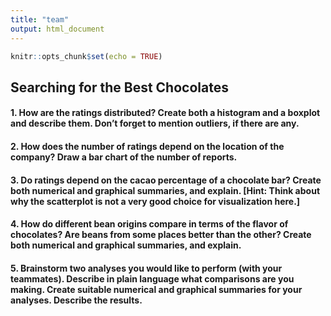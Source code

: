 ```yaml
---
title: "team"
output: html_document
---
```


```r
knitr::opts_chunk$set(echo = TRUE)
```

## Searching for the Best Chocolates

#### 1. How are the ratings distributed? Create both a histogram and a boxplot and describe them. Don’t forget to mention outliers, if there are any.



#### 2. How does the number of ratings depend on the location of the company? Draw a bar chart of the number of reports.



#### 3. Do ratings depend on the cacao percentage of a chocolate bar? Create both numerical and graphical summaries, and explain. [Hint: Think about why the scatterplot is not a very good choice for visualization here.]



#### 4. How do different bean origins compare in terms of the flavor of chocolates? Are beans from some places better than the other? Create both numerical and graphical summaries, and explain.



#### 5. Brainstorm two analyses you would like to perform (with your teammates). Describe in plain language what comparisons are you making. Create suitable numerical and graphical summaries for your analyses. Describe the results.

